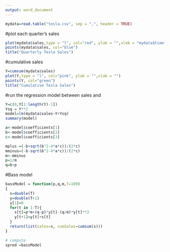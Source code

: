 ```yaml
---
output: word_document
---
```

```r
mydata=read.table("tesla.csv", sep = ",", header = TRUE)
```

#plot each quarter's sales
```r
plot(mydata$sales,type = "l", col="red", ylab = "",xlab = "mydata$time")
points(mydata$sales, col="blue")
title("Quarterly Tesla Sales")
```

#cumulative sales
```r
Y=cumsum(mydata$sales)
plot(Y,type = "l", col="pink", ylab = "",xlab = "") 
points(Y, col="green")
title("Cumulative Tesla Sales")

```
#run the regression model between sales and 
```r
Y=c(0,Y[1:length(Y)-1])
Ysq = Y**2
model=lm(mydata$sales~Y+Ysq)
summary(model)

```

```r
a<-model$coefficients[1]
b<-model$coefficients[2]
c<-model$coefficients[3]

mplus =(-b+sqrt(b^2-4*a*c))/(2*c)
mminus=(-b-sqrt(b^2-4*a*c))/(2*c)
m<-mminus
p=1/m
q=b+p
```

#Bass model
```r
bassModel = function(p,q,m,T=100)
{
  s=double(T)
  y=double(T+1)
  y[1]=0
  for(t in 1:T){
    s[t]=p*m+(q-p)*y[t]-(q/m)*y[t]**2
    y[t+1]=y[t]+s[t]
  }
  return(list(sales=s, cumSales=cumsum(s)))
}

# compute
spred =bassModel
```